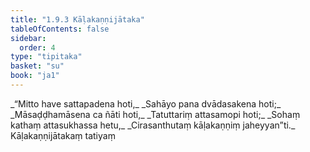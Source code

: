 ```yaml
---
title: "1.9.3 Kāḷakaṇṇijātaka"
tableOfContents: false
sidebar:
  order: 4
type: "tipitaka"
basket: "su"
book: "ja1"
---
```



<DynamicBreadcrumb />

<Division number="83" book="ja1">

<Paragraph number="184" type="verses" book="ja1">
_“Mitto have sattapadena hoti,_  
_Sahāyo pana dvādasakena hoti;_  
_Māsaḍḍhamāsena ca ñāti hoti,_  
_Tatuttariṃ attasamopi hoti;_  
_Sohaṃ kathaṃ attasukhassa hetu,_  
_Cirasanthutaṃ kāḷakaṇṇiṃ jaheyyan”ti._  


</Paragraph>
</Division>

<Paragraph number="185" type="center" book="ja1">
Kāḷakaṇṇijātakaṃ tatiyaṃ
</Paragraph>